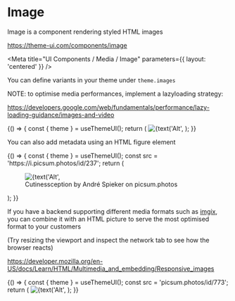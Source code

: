 
# Image

Image is a component rendering styled HTML images

https://theme-ui.com/components/image

<Meta title="UI Components / Media / Image" parameters={{ layout: 'centered' }} />

You can define variants in your theme under `theme.images`

NOTE: to optimise media performances, implement a lazyloading strategy:

https://developers.google.com/web/fundamentals/performance/lazy-loading-guidance/images-and-video

<Preview>
  <Story name="Default">
    {() => {
      const { theme } = useThemeUI();
      return (
        <Image
          variant={select('Variant', theme ? Object.keys(theme.images || {}) : [])}
          src={text('Src', `https://picsum.photos/720/405`)}
          alt={text('Alt', 'Placeholder')}
          sx={{
            objectFit: select(
              'CSS object-fit',
              ['fill', 'cover', 'contain', 'scale-down', 'none'],
              'cover',
            ),
          }}
        />
      );
    }}
  </Story>
</Preview>

You can also add metadata using an HTML figure element

<Preview>
  <Story name="Metadata">
    {() => {
      const { theme } = useThemeUI();
      const src = 'https://i.picsum.photos/id/237';
      return (
        <figure>
          <Image
            variant={select('Variant', theme ? Object.keys(theme.images || {}) : [])}
            src={`${src}/480/270.jpg`}
            alt={text('Alt', 'Cute puppy')}
            width={number('Width', 720)}
            height={number('Height', 405)}
          />
          <figcaption>Cutinessception by André Spieker on picsum.photos</figcaption>
        </figure>
      );
    }}
  </Story>
</Preview>

If you have a backend supporting different media formats such as [imgix](https://www.imgix.com/), you can combine it with an HTML picture to serve the most optimised format to your customers

(Try resizing the viewport and inspect the network tab to see how the browser reacts)

https://developer.mozilla.org/en-US/docs/Learn/HTML/Multimedia_and_embedding/Responsive_images

<Preview>
  <Story name="Responsive images">
    {() => {
      const { theme } = useThemeUI();
      const src = 'picsum.photos/id/773';
      return (
        <picture>
          <source
            type="image/webp"
            srcSet={`https://i.${src}/1440/810.webp 2x, https://i.${src}/720/405.webp 1x`}
            media="(min-width: 480px)"
          />
          <source
            type="image/jpeg"
            srcSet={`https://i.${src}/1440/810.jpg 2x, https://i.${src}/720/405.jpg 1x`}
            media="(min-width: 480px)"
          />
          <Image
            variant={select('Variant', theme ? Object.keys(theme.images || {}) : [])}
            src={`https://${src}/480/270`}
            alt={text('Alt', 'Trolltun(yo)ga')}
          />
        </picture>
      );
    }}
  </Story>
</Preview>
